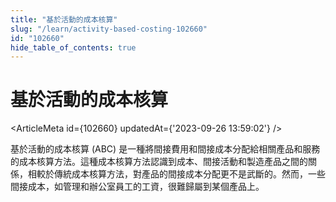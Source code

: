 ```yaml
---
title: "基於活動的成本核算"
slug: "/learn/activity-based-costing-102660"
id: "102660"
hide_table_of_contents: true
---
```



# 基於活動的成本核算

<ArticleMeta id={102660} updatedAt={'2023-09-26 13:59:02'} />
<div className='border-solid border-b border-t-0 my-4 border-[var(--ifm-color-gray-300)]' />

基於活動的成本核算 (ABC) 是一種將間接費用和間接成本分配給相關產品和服務的成本核算方法。這種成本核算方法認識到成本、間接活動和製造產品之間的關係，相較於傳統成本核算方法，對產品的間接成本分配更不是武斷的。然而，一些間接成本，如管理和辦公室員工的工資，很難歸屬到某個產品上。
